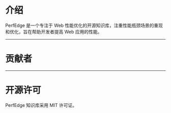 
# 介绍

<Logo />

PerfEdge 是一个专注于 Web 性能优化的开源知识库，注重性能瓶颈场景的重现和优化，旨在帮助开发者提高 Web 应用的性能。

---

# 贡献者

<Developer />

---

# 开源许可

PerfEdge 知识库采用 MIT 许可证。

<PageWarp next="preface" />

